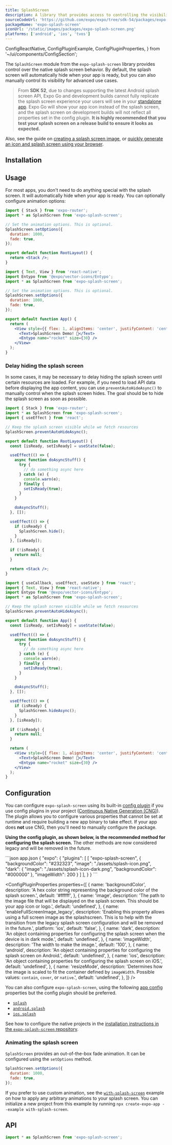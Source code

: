 ```yaml
---
title: SplashScreen
description: A library that provides access to controlling the visibility behavior of native splash screen.
sourceCodeUrl: 'https://github.com/expo/expo/tree/sdk-54/packages/expo-splash-screen'
packageName: 'expo-splash-screen'
iconUrl: '/static/images/packages/expo-splash-screen.png'
platforms: ['android', 'ios', 'tvos']
---
```


  ConfigReactNative,
  ConfigPluginExample,
  ConfigPluginProperties,
} from '~/ui/components/ConfigSection';

The `SplashScreen` module from the `expo-splash-screen` library provides control over the native splash screen behavior. By default, the splash screen will automatically hide when your app is ready, but you can also manually control its visibility for advanced use cases.

> From **SDK 52**, due to changes supporting the latest Android splash screen API, Expo Go and development builds cannot fully replicate the splash screen experience your users will see in your [standalone app](/more/glossary-of-terms/#standalone-app). Expo Go will show your app icon instead of the splash screen, and the splash screen on development builds will not reflect all properties set in the config plugin. **It is highly recommended that you test your splash screen on a release build to ensure it looks as expected.**

Also, see the guide on [creating a splash screen image](/develop/user-interface/splash-screen-and-app-icon/#splash-screen), or [quickly generate an icon and splash screen using your browser](https://buildicon.netlify.app/).

## Installation

<APIInstallSection />

## Usage

For most apps, you don't need to do anything special with the splash screen. It will automatically hide when your app is ready. You can optionally configure animation options:

<Tabs>

<Tab label="With Expo Router">

```jsx app/_layout.tsx
import { Stack } from 'expo-router';
import * as SplashScreen from 'expo-splash-screen';

// Set the animation options. This is optional.
SplashScreen.setOptions({
  duration: 1000,
  fade: true,
});

export default function RootLayout() {
  return <Stack />;
}
```

</Tab>

<Tab label="Without Expo Router">

```jsx App.js
import { Text, View } from 'react-native';
import Entypo from '@expo/vector-icons/Entypo';
import * as SplashScreen from 'expo-splash-screen';

// Set the animation options. This is optional.
SplashScreen.setOptions({
  duration: 1000,
  fade: true,
});

export default function App() {
  return (
    <View style={{ flex: 1, alignItems: 'center', justifyContent: 'center' }}>
      <Text>SplashScreen Demo! 👋</Text>
      <Entypo name="rocket" size={30} />
    </View>
  );
}
```

</Tab>

</Tabs>

### Delay hiding the splash screen

In some cases, it may be necessary to delay hiding the splash screen until certain resources are loaded. For example, if you need to load API data before displaying the app content, you can use `preventAutoHideAsync()` to manually control when the splash screen hides. The goal should be to hide the splash screen as soon as possible.

<Tabs>

<Tab label="With Expo Router">

```jsx app/_layout.tsx
import { Stack } from 'expo-router';
import * as SplashScreen from 'expo-splash-screen';
import { useEffect } from 'react';

// Keep the splash screen visible while we fetch resources
SplashScreen.preventAutoHideAsync();

export default function RootLayout() {
  const [isReady, setIsReady] = useState(false);

  useEffect(() => {
    async function doAsyncStuff() {
      try {
        // do something async here
      } catch (e) {
        console.warn(e);
      } finally {
        setIsReady(true);
      }
    }

    doAsyncStuff();
  }, []);

  useEffect(() => {
    if (isReady) {
      SplashScreen.hide();
    }
  }, [isReady]);

  if (!isReady) {
    return null;
  }

  return <Stack />;
}
```

</Tab>

<Tab label="Without Expo Router">

```jsx App.js
import { useCallback, useEffect, useState } from 'react';
import { Text, View } from 'react-native';
import Entypo from '@expo/vector-icons/Entypo';
import * as SplashScreen from 'expo-splash-screen';

// Keep the splash screen visible while we fetch resources
SplashScreen.preventAutoHideAsync();

export default function App() {
  const [isReady, setIsReady] = useState(false);

  useEffect(() => {
    async function doAsyncStuff() {
      try {
        // do something async here
      } catch (e) {
        console.warn(e);
      } finally {
        setIsReady(true);
      }
    }

    doAsyncStuff();
  }, []);

  useEffect(() => {
    if (isReady) {
      SplashScreen.hideAsync();
    }
  }, [isReady]);

  if (!isReady) {
    return null;
  }

  return (
    <View style={{ flex: 1, alignItems: 'center', justifyContent: 'center' }}>
      <Text>SplashScreen Demo! 👋</Text>
      <Entypo name="rocket" size={30} />
    </View>
  );
}
```

</Tab>

</Tabs>

## Configuration

You can configure `expo-splash-screen` using its built-in [config plugin](/config-plugins/introduction/) if you use config plugins in your project ([Continuous Native Generation (CNG)](/workflow/continuous-native-generation/)). The plugin allows you to configure various properties that cannot be set at runtime and require building a new app binary to take effect. If your app does **not** use CNG, then you'll need to manually configure the package.

**Using the config plugin, as shown below, is the recommended method for configuring the splash screen.** The other methods are now considered legacy and will be removed in the future.

<ConfigPluginExample>
```json app.json
{
  "expo": {
    "plugins": [
      [
        "expo-splash-screen",
        {
          "backgroundColor": "#232323",
          "image": "./assets/splash-icon.png",
          "dark": {
            "image": "./assets/splash-icon-dark.png",
            "backgroundColor": "#000000"
          },
          "imageWidth": 200
        }
      ]
    ],
  }
}
```
</ConfigPluginExample>

<ConfigPluginProperties
  properties={[
    {
      name: 'backgroundColor',
      description: 'A hex color string representing the background color of the splash screen.',
      default: '#ffffff',
    },
    {
      name: 'image',
      description:
        'The path to the image file that will be displayed on the splash screen. This should be your app icon or logo.',
      default: 'undefined',
    },
    {
      name: 'enableFullScreenImage_legacy',
      description:
        'Enabling this property allows using a full screen image as the splashscreen. This is to help with the transition from the legacy splash screen configuration and will be removed in the future.',
      platform: 'ios',
      default: 'false',
    },
    {
      name: 'dark',
      description:
        'An object containing properties for configuring the splash screen when the device is in dark mode.',
      default: 'undefined',
    },
    {
      name: 'imageWidth',
      description: 'The width to make the image.',
      default: '100',
    },
    {
      name: 'android',
      description: 'An object containing properties for configuring the splash screen on Android.',
      default: 'undefined',
    },
    {
      name: 'ios',
      description: 'An object containing properties for configuring the splash screen on iOS.',
      default: 'undefined',
    },
    {
      name: 'resizeMode',
      description:
        'Determines how the image is scaled to fit the container defined by `imageWidth`. Possible values: `contain`, `cover`, or `native`.',
      default: 'undefined',
    },
  ]}
/>

You can also configure `expo-splash-screen`, using the following [app config](/workflow/configuration/) properties but the config plugin should be preferred.

- [`splash`](../config/app/#splash)
- [`android.splash`](../config/app/#splash-2)
- [`ios.splash`](../config/app/#splash-1)

<ConfigReactNative>

See how to configure the native projects in the [installation instructions in the `expo-splash-screen` repository](https://github.com/expo/expo/tree/main/packages/expo-splash-screen#-installation-in-bare-react-native-projects).

</ConfigReactNative>

### Animating the splash screen

`SplashScreen` provides an out-of-the-box fade animation. It can be configured using the `setOptions` method.

```js
SplashScreen.setOptions({
  duration: 1000,
  fade: true,
});
```

If you prefer to use custom animation, see the [`with-splash-screen`](https://github.com/expo/examples/tree/master/with-splash-screen) example on how to apply any arbitrary animations to your splash screen. You can initialize a new project from this example by running `npx create-expo-app --example with-splash-screen`.

## API

```js
import * as SplashScreen from 'expo-splash-screen';
```

<APISection packageName="expo-splash-screen" apiName="SplashScreen" />
